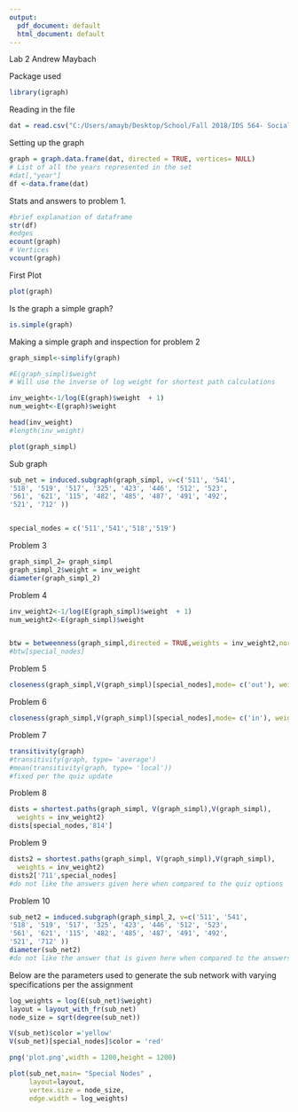 ```yaml
---
output:
  pdf_document: default
  html_document: default
---
```

Lab 2 
Andrew Maybach

Package used
```r
library(igraph)
```
Reading in the file
```r
dat = read.csv("C:/Users/amayb/Desktop/School/Fall 2018/IDS 564- Social Media & Network Analysis/Lab2/MergerNet_Jan21_2016_forR.csv")

```
Setting up the graph
```r
graph = graph.data.frame(dat, directed = TRUE, vertices= NULL)
# List of all the years represented in the set
#dat[,"year"]
df <-data.frame(dat)

```
Stats and answers to problem 1.
```r
#brief explanation of dataframe
str(df)
#edges
ecount(graph)
# Vertices
vcount(graph)

```
First Plot
```r

plot(graph)
```
Is the graph a simple graph?

```r

is.simple(graph)

```
Making a simple graph and inspection for problem 2
```r
graph_simpl<-simplify(graph)

#E(graph_simpl)$weight 
# Will use the inverse of log weight for shortest path calculations

inv_weight<-1/log(E(graph)$weight  + 1)
num_weight<-E(graph)$weight 

head(inv_weight)
#length(inv_weight)

plot(graph_simpl)
```
Sub graph
```r
sub_net = induced.subgraph(graph_simpl, v=c('511', '541',
'518', '519', '517', '325', '423', '446', '512', '523',
'561', '621', '115', '482', '485', '487', '491', '492',
'521', '712' ))


special_nodes = c('511','541','518','519')
```
Problem 3


```r
graph_simpl_2= graph_simpl
graph_simpl_2$weight = inv_weight
diameter(graph_simpl_2)

```
Problem 4

```r
inv_weight2<-1/log(E(graph_simpl)$weight  + 1)
num_weight2<-E(graph_simpl)$weight 


btw = betweenness(graph_simpl,directed = TRUE,weights = inv_weight2,normalized = TRUE,nobigint = TRUE)
#btw[special_nodes]

```
Problem 5

```r
closeness(graph_simpl,V(graph_simpl)[special_nodes],mode= c('out'), weights = num_weight2, normalized=FALSE)

```
Problem 6
```r
closeness(graph_simpl,V(graph_simpl)[special_nodes],mode= c('in'), weights = num_weight2, normalized=FALSE)

```
Problem 7
```r
transitivity(graph)
#transitivity(graph, type= 'average') 
#mean(transitivity(graph, type= 'local'))
#fixed per the quiz update
```
Problem 8
```r
dists = shortest.paths(graph_simpl, V(graph_simpl),V(graph_simpl),
  weights = inv_weight2)
dists[special_nodes,'814']
```
Problem 9
```r
dists2 = shortest.paths(graph_simpl, V(graph_simpl),V(graph_simpl),
  weights = inv_weight2)
dists2['711',special_nodes]
#do not like the answers given here when compared to the quiz options
```

Problem 10
```r
sub_net2 = induced.subgraph(graph_simpl_2, v=c('511', '541',
'518', '519', '517', '325', '423', '446', '512', '523',
'561', '621', '115', '482', '485', '487', '491', '492',
'521', '712' ))
diameter(sub_net2)
#do not like the answer that is given here when compared to the answers possible in the quiz
```
 Below are the parameters used to generate the sub network with varying specifications per the assignment

```r
log_weights = log(E(sub_net)$weight) 
layout = layout_with_fr(sub_net)
node_size = sqrt(degree(sub_net))

V(sub_net)$color ='yellow'
V(sub_net)[special_nodes]$color = 'red'
```


```r
png('plot.png',width = 1200,height = 1200)

plot(sub_net,main= "Special Nodes" ,
     layout=layout,
     vertex.size = node_size,
     edge.width = log_weights)
```






